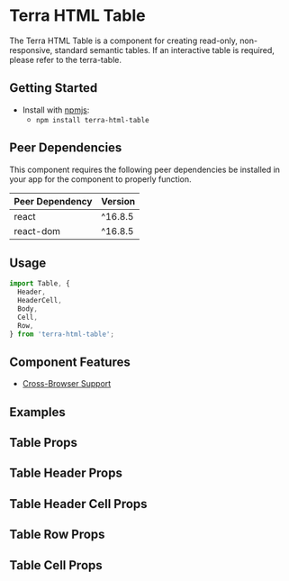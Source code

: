 


<Badge />

# Terra HTML Table

The Terra HTML Table is a component for creating read-only, non-responsive, standard semantic tables. If an interactive table is required, please refer to the terra-table.

## Getting Started

- Install with [npmjs](https://www.npmjs.com):
  - `npm install terra-html-table`

<!-- AUTO-GENERATED-CONTENT:START Peer Dependencies -->
## Peer Dependencies

This component requires the following peer dependencies be installed in your app for the component to properly function.

| Peer Dependency | Version |
|-|-|
| react | ^16.8.5 |
| react-dom | ^16.8.5 |

<!-- AUTO-GENERATED-CONTENT:END -->

## Usage
```jsx
import Table, {
  Header,
  HeaderCell,
  Body,
  Cell,
  Row,
} from 'terra-html-table';
```

## Component Features

- [Cross-Browser Support](https://engineering.cerner.com/terra-ui/about/terra-ui/component-standards#cross-browser-support)

## Examples
<DefaultTable />
<NoStripedTable title="Table without zebra stripes" />
<CompactPaddingTable title="Table with compact padding" />
<StandardPaddingTable title="Table with standard padding" />
<TableWithLongContent title="Table with long content" />
<TableWithCustomCells title="Table with custom cells" />
<RowHeaderTable title="Table with row header"/>

## Table Props
<TablePropsTable />

## Table Header Props
<TableHeaderPropsTable />

## Table Header Cell Props
<TableHeaderCellPropsTable />

## Table Row Props
<TableRowPropsTable />

## Table Cell Props
<TableCellPropsTable />
